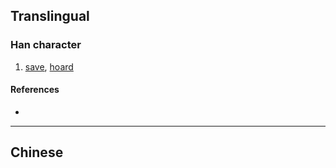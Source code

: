 {{also|攢}}
{{character info/new}}
==Translingual==
{{Han simplified forms|攢|攅|攒|ex=y}}
===Han character===
{{Han char|rn=64|rad=手|as=16|sn=19|four=|canj=QHUO,XQHUO|ids=⿰扌赞}}

# [[save]], [[hoard]]

====References====
* {{Han ref|kx=0462.461|hdz=31983.010|uh=6512|ud=25874}}

----

==Chinese==
{{zh-see|攢}}